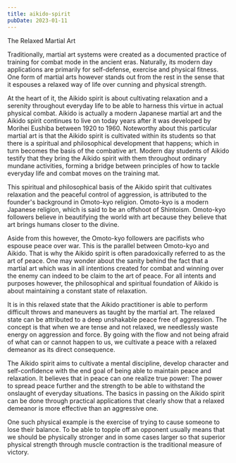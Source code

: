 ```yaml
---
title: aikido-spirit
pubDate: 2023-01-11
---
```


The Relaxed Martial Art

Traditionally, martial art systems were created as a documented practice of training for combat mode in the ancient eras. Naturally, its modern day applications are primarily for self-defense, exercise and physical fitness. One form of martial arts however stands out from the rest in the sense that it espouses a relaxed way of life over cunning and physical strength.

At the heart of it, the Aikido spirit is about cultivating relaxation and a serenity throughout everyday life to be able to harness this virtue in actual physical combat. Aikido is actually a modern Japanese martial art and the Aikido spirit continues to live on today years after it was developed by Morihei Eushiba between 1920 to 1960. Noteworthy about this particular martial art is that the Aikido spirit is cultivated within its students so that there is a spiritual and philosophical development that happens; which in turn becomes the basis of the combative art. Modern day students of Aikido testify that they bring the Aikido spirit with them throughout ordinary mundane activities, forming a bridge between principles of how to tackle everyday life and combat moves on the training mat.

This spiritual and philosophical basis of the Aikido spirit that cultivates relaxation and the peaceful control of aggression, is attributed to the founder's background in Omoto-kyo religion. Omoto-kyo is a modern Japanese religion, which is said to be an offshoot of Shintoism.  Omoto-kyo followers believe in beautifying the world with art because they believe that art brings humans closer to the divine. 

Aside from this however, the Omoto-kyo followers are pacifists who espouse peace over war. This is the parallel between Omoto-kyo and Aikido. That is why the Aikido spirit is often paradoxically referred to as the art of peace. One may wonder about the sanity behind the fact that a martial art which was in all intentions created for combat and winning over the enemy can indeed to be claim to the art of peace. For all intents and purposes however, the philosophical and spiritual foundation of Aikido is about maintaining a constant state of relaxation. 

It is in this relaxed state that the Aikido practitioner is able to perform difficult throws and maneuvers as taught by the martial art. The relaxed state can be attributed to a deep unshakable peace free of aggression. The concept is that when we are tense and not relaxed, we needlessly waste energy on aggression and force. By going with the flow and not being afraid of what can or cannot happen to us, we cultivate a peace with a relaxed demeanor as its direct consequence.

The Aikido spirit aims to cultivate a mental discipline, develop character and self-confidence with the end goal of being able to maintain peace and relaxation. It believes that in peace can one realize true power: The power to spread peace further and the strength to be able to withstand the onslaught of everyday situations. The basics in passing on the Aikido spirit can be done through practical applications that clearly show that a relaxed demeanor is more effective than an aggressive one. 

One such physical example is the exercise of trying to cause someone to lose their balance. To be able to topple off an opponent usually means that we should be physically stronger and in some cases larger so that superior physical strength through muscle contraction is the traditional measure of victory.